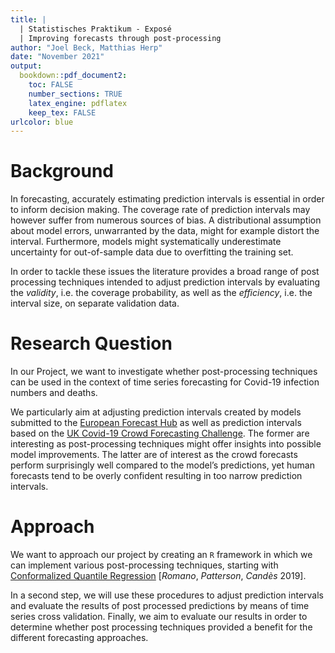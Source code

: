 ```yaml
---
title: |
  | Statistisches Praktikum - Exposé
  | Improving forecasts through post-processing
author: "Joel Beck, Matthias Herp"
date: "November 2021"
output:
  bookdown::pdf_document2:
    toc: FALSE
    number_sections: TRUE
    latex_engine: pdflatex
    keep_tex: FALSE
urlcolor: blue
---
```


# Background

In forecasting, accurately estimating prediction intervals is essential in order to inform decision making. 
The coverage rate of prediction intervals may however suffer from numerous sources of bias. 
A distributional assumption about model errors, unwarranted by the data, might for example distort the interval. 
Furthermore, models might systematically underestimate uncertainty for out-of-sample data due to overfitting the training set. 

In order to tackle these issues the literature provides a broad range of post processing techniques intended to adjust prediction intervals by evaluating the *validity*, i.e. the coverage probability, as well as the *efficiency*, i.e. the interval size, on separate validation data.


# Research Question

In our Project, we want to investigate whether post-processing techniques can be used in the context of time series forecasting for Covid-19 infection numbers and deaths. 

We particularly aim at adjusting prediction intervals created by models submitted to the [European Forecast Hub](https://github.com/epiforecasts/covid19-forecast-hub-europe) as well as prediction intervals based on the [UK Covid-19 Crowd Forecasting Challenge](https://www.crowdforecastr.org/2021/05/11/uk-challenge/). 
The former are interesting as post-processing techniques might offer insights into possible model improvements.
The latter are of interest as the crowd forecasts perform surprisingly well compared to the model's predictions, yet human forecasts tend to be overly confident resulting in too narrow prediction intervals.


# Approach

We want to approach our project by creating an `R` framework in which we can implement various post-processing techniques, starting with [Conformalized Quantile Regression](https://arxiv.org/abs/1905.03222#) [*Romano*, *Patterson*, *Candès* 2019].

In a second step, we will use these procedures to adjust prediction intervals and evaluate the results of post processed predictions by means of time series cross validation. 
Finally, we aim to evaluate our results in order to determine whether post processing techniques provided a benefit for the different forecasting approaches.


